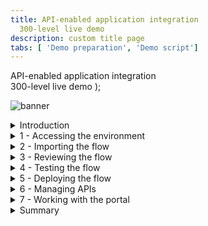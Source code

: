 ```yaml
---
title: API-enabled application integration
  300-level live demo
description: custom title page
tabs: [ 'Demo preparation', 'Demo script']
---
```


  <span>
    API-enabled application integration <br /> 300-level live demo
  </span> );

![banner](./images/300-int-API-enabled-script-GitHub-banner-8-3-21-short.jpg)
<span id="place1"></span>
<details>
<summary>Introduction</summary>
<br/>
Automating customer interactions can remove manual steps, data entry into multiple different applications, and potential errors and delays – all of which are additional costs to your business. This demo automates a series of steps to: obtain and validate input information from a customer with a concern, open a case in Salesforce, attach the incoming information to the case, analyze the tone of the situation, and respond to the customer with the case number and expected date for resolution.<br/><br/>To automate this customer interaction, we will use both APIs and integrations to back-end applications. The demo scenario is related to a car repair, but this is just an example. The same techniques are applicable to your environment in support of your customers.<br/><br/>Let’s get started!
<br/><br/>

(Demo slides [here](./slides.pptx))
<br/>
(Printer-ready PDF of demo script <a href="./300-Integration-Demo-Script.pdf" target="_blank" rel="noreferrer">here</a>)
<br/>
</details>

<details>
<summary>1 - Accessing the environment</summary>

<br/>

| **1.1** | **Log into Cloud Pak for Integration** |
| :--- | :--- |
| **Narration** | Let’s see IBM Cloud Pak for Integration in action. Here I have a cloud version of the product on IBM Cloud. Let me log in here. |
| **Actions** | 1.1.1. Open Cloud Pak for Integration. Click **IBM provided credentials (admin only)** <br/> <br/> ![login1](./images/300-api-demo-1-1-1.png)<br/> <br/> 1.1.2. **Log in** with your admin user and password <br/> <br/> ![login2](./images/300-api-demo-1-1-2.png)|

| **1.2** | **Cloud Pak for Integration home screen** |
| :--- | :--- |
| **Narration** | Welcome to IBM Cloud Pak for Integration! We’re now at the home screen showing all the capabilities of the pak, brought together in one place. Specialized integration capabilities for API management, application integration, messaging and more, are built on top of powerful automation services. Let’s see the integration capabilities available. |
| **Actions** | 1.2.1. Show the **Home Page**. Click on **Integration Capabilities**. <br/> <br/> ![](./images/300-api-demo-1-2-1.png) |

| **1.3** | **Integration capabilities** |
| :--- | :--- |
| **Narration** | As you can see, through a single interface you are able to access all the integration capabilities your team needs, including API management, application integration, enterprise messaging, events, and high-speed transfer. To automate customer interactions with our company in this demo, we will use App Connect for application integration, API Connect for API management, and the Asset Repository as our centralized hub for allowing our teams to work together with integration assets. Let’s open our App Connect Designer. |
| **Actions** | 1.3.1. Show the **Integration Capabilities** page. Open the Integration dashboard (ace-dashboard-demo).<br/> <br/> ![](./images/300-api-demo-1-3-1.png)|


**[Go to top](#place1)**

</details>

<details>

<summary>2 - Importing the flow</summary>

<br/>

| **2.1** | **Create from an asset** |
| :--- | :--- |
| **Narration** | We are in the designer tooling. This is where we can create all our API integration flows and manage our connectivity to services and endpoints. Since we are just starting, there is nothing to see yet. Let’s build some integration logic and see how simple to create our flow from the Asset Repository. |
| **Action** | 2.1.1. Click **Create from an Asset** <br/><br/> <img src="../images/300-api-demo-2-1-1.png" width=800 />|

| **2.2** | **Select an asset** |
| :--- | :--- |
| **Narration**  | Click on the **+** sign to the right on the **Car Insurance Cognitive API Lab Short V2**. |
| **Action** | 2.2.1. Click on the **+** sign to the right on the **Car Insurance Cognitive API Lab Short V2**. <br/><br/>  <img src="../images/300-api-demo-2-2-1.png" width=800 />|

**[Go to top](#place1)**

</details>

<details>
<summary>3 - Reviewing the flow</summary>

<br/>

| **3.1** | **Review properties** |
| :--- | :--- |
| **Action** | Show the **Properties view** <br/> <br/>Click on **Operations** |
| **Narration** | The designer builds your API for you – you don’t need to worry about OpenAPI specs or Swagger editors – it’s all built in. These are the fields we are going to use for our API. Note that we tell our API which field is the key – in our case, **CaseReference.** |
| **Screenshot** | <br/> ![Review properties](./images/demoscript-review-props.png) |

| **3.2** | **Review operations** |
| :--- | :--- |
| **Action** | Show the **Operations view**<br/> <br/>Click on **Edit flow** |
| **Narration** | In the Operations view are the actions that the API exposes along with the data. In this demo, we’re going to build just one operation: “Create Car Repair Claim”. We can add more later if we wish. Let’s check the flow logic. |
| **Screenshot** | <br/> ![operations](./images/demoscript-operations.png) |

| **3.3** | **Review the flow** |
| :--- | :--- |
| **Actions** | Initially **close** the Request dialog<br/> <br/>Explain the Flow and Scroll through all of the connectors in the flow<br/> <br/>Open the **Request** again, by clicking the first step of the flow |
| **Narration** | Here we have our demo flow. In the designer flow editor, we can edit and change our flow. We are a car repair company that wants to create an API that will enable customers to send us photos of their cars along with descriptions of what needs to be done with them. With this information, we will create a case in Salesforce while using Watson to analyze if the customer is angry or upset. Let’s explore our flow in detail. |
| **Screenshot** | <br/> ![review flow](./images/demoscript-review-flow.png) |

| **3.4** | **Review request** |
| :--- | :--- |
| **Actions** | Show the **Request** dialog (1) <br/><br/> Click to *open* the **if** step (2) |
| **Narration** | Our flow starts by receiving the customer’s car repair request with photo via an API. Designer automatically creates an API “request” and “response” for your API flow.  &nbsp; &nbsp; &nbsp; &nbsp; &nbsp; &nbsp; &nbsp; &nbsp; &nbsp; &nbsp; &nbsp; &nbsp; &nbsp; &nbsp; &nbsp; &nbsp; &nbsp; &nbsp; &nbsp; &nbsp; &nbsp; &nbsp; &nbsp; &nbsp; &nbsp; &nbsp; &nbsp; &nbsp; &nbsp; &nbsp; &nbsp; &nbsp; &nbsp; &nbsp; &nbsp; &nbsp; &nbsp; &nbsp; &nbsp; &nbsp; &nbsp; &nbsp; &nbsp; &nbsp; &nbsp; &nbsp; &nbsp; &nbsp; &nbsp; &nbsp; &nbsp; &nbsp; &nbsp; &nbsp; &nbsp; &nbsp; &nbsp; &nbsp; &nbsp; &nbsp; &nbsp; &nbsp; &nbsp; &nbsp; &nbsp; &nbsp; &nbsp; &nbsp; &nbsp; &nbsp; &nbsp; &nbsp; |
| **Screenshot** | <br/> ![review request](./images/demoscript-review-request.png) |

| **3.5** | **Validating the photo** |
| :--- | :--- |
| **Actions** | Explore the *if* step (1) <br/> <br/>Click on **Salesforce Connector - Retrieve contacts** (2) |
| **Narration** | Our flow starts by receiving the customer’s car repair request with photo via an API. Designer automatically creates an API “request” and “response” for your API flow. &nbsp; &nbsp; &nbsp; &nbsp; &nbsp; &nbsp; &nbsp; &nbsp; &nbsp; &nbsp; &nbsp; &nbsp; &nbsp; &nbsp; &nbsp; &nbsp; &nbsp; &nbsp; &nbsp; &nbsp; &nbsp; &nbsp; &nbsp; &nbsp; &nbsp; &nbsp; &nbsp; &nbsp; &nbsp; &nbsp; &nbsp; &nbsp; &nbsp; &nbsp; &nbsp; &nbsp; &nbsp; &nbsp; &nbsp; &nbsp; |
| **Screenshot** | <br/> ![review if](./images/demoscript-review-if.png) |

| **3.6** | **Retrieve contacts** |
| :--- | :--- |
| **Action** | Explore the **Salesforce Connector - Retrieve contacts** (1) |
| **Narration** | Third, we use a connector to create a case in Salesforce with the data from the API. This case is where we store the details and progress of our repair. We are using a hard-coded contact name: ‘Andy Young’. He’s the contact for the insurance company that sends customers. Salesforce Developer Accounts have a prepopulated set of data that you can use to test. ‘Andy Young’ is one of those prepopulated contacts. Let’s test our connection with Salesforce. Let me change the contact to Andrew Young and test the connection.<br/><br/> The test shows that we don’t have an Andrew Young. Let’s change it back to Andy Young and test again. We now receive a successful response. This proves that our connection is working. Let’s check the details. Here we can see the output returned from Salesforce, including the Contact ID.  &nbsp; &nbsp; &nbsp; &nbsp; &nbsp; &nbsp; &nbsp; &nbsp; &nbsp; &nbsp; &nbsp; &nbsp; &nbsp; &nbsp; &nbsp; &nbsp; &nbsp; &nbsp; &nbsp; &nbsp; &nbsp; &nbsp; &nbsp; &nbsp; &nbsp; &nbsp; &nbsp; &nbsp; &nbsp; &nbsp; &nbsp; &nbsp; &nbsp; &nbsp; &nbsp; &nbsp; &nbsp; &nbsp; &nbsp; &nbsp; &nbsp; &nbsp; &nbsp; &nbsp; &nbsp; &nbsp; &nbsp; &nbsp; |
| **Screenshot** | <br/> ![contacts1](./images/demoscript-contacts1.png) |
| **Actions** | Explore the *if* step (1) <br/><br/>Click on **Salesforce Connector - Retrieve contacts** (2)<br/><br/>Change the contact **Full Name** to **Andrew Young** (2)<br/><br/>**Test** the connection (3) |
| **Screenshot** | <br/> ![contacts2](./images/demoscript-contacts2.png) |
| **Actions**  | Change the contact **Full Name** back to Andy Young (4)<br/> <br/>**Test** again (5) <br/> <br/>Open **View details** (6) |
| **Screenshot** | <br/> ![contacts3](./images/demoscript-contacts3.png) |
| **Action** | On the **Output**, open the **Contact1** object (7) |
| **Screenshot** | <br/> ![contacts4](./images/demoscript-contacts4.png) |
| **Actions** | **Close** all the dialog tabs <br/> <br/>Click on the **Salesforce – Create case node** (8) |
| **Screenshot** | <br/> ![contacts5](./images/demoscript-contacts5.png) |

| **3.7** | **Create a case** |
| :--- | :--- |
| **Actions** | Explore the **Salesforce – Create case node**<br/> <br/> **Close** the Salesforce connector dialog<br/><br/>Open the **Salesforce - Create Attachment** node |
| **Narration** | Now that we have the ID that we need, let’s create our Salesforce case. Note that we just re-use the same Salesforce connector but with a different operation and data. Here we can see that our contact ID comes from the previous ‘retrieve contact’ Salesforce Call. The name and email address come from the API request. The connector ‘knows’ that fields like ‘Case Type’ have a limited number of values in Salesforce – so it automatically converts them into pull-down lists of values you can choose. |
| **Screenshot** |  <br/> ![create-case](./images/demoscript-review-salesforce-createcase.png) |

| **3.8** | **Create an attachment** |
| :--- | :--- |
| **Actions** | Explore the *Salesforce – Create attachment node* (1)<br/> <br/>**Close** the Salesforce connector dialog<br/> <br/>Open the **IBM Watson Tone Analyzer** node (2) |
| **Narration** | To add a photograph, we need to create a Salesforce attachment. That will be easy, since we just use the connector again. Note that we use the case ID that is a returned value from the ‘Create Case’ connector call, which is kept in the flow automatically. We send the PhotoOfCar as a base64 string and we tell Salesforce that the content type is image/jpeg. |
| **Screenshot** | <br/> ![demoscript-review-attachment](./images/demoscript-review-attachment.png) |

| **3.9** | **Analyze the description** |
| :--- | :--- |
| **Actions** | Explore the **Watson Tone Analyzer** connector (1)<br/> <br/>**Close** the Tone Analyzer connector dialog<br/> <br/>Open the **Salesforce - Create case comment** (2) |
| **Narration** | Here, the Watson Tone Analyzer service analyzes the tone of the information provided by the customer. This can identify if the customer is angry or upset, allowing us to better tailor our response. |
| **Screenshot** | <br/> ![demoscript-review-analyzer](./images/demoscript-review-analyzer.png) |

| **3.10** | **Create a case comment** |
| :--- | :--- |
| **Actions** | Explore the **Salesforce – Create case comment** node (1)<br/> <br/>Close the Salesforce connector dialog<br/> <br/>Open the **Response** (2) |
| **Narration** | Now we’ll add a comment to the case with the Salesforce connector and supply the tone name returned from Watson into the body of the comment.  &nbsp; &nbsp; &nbsp; &nbsp; &nbsp; &nbsp; &nbsp; &nbsp; &nbsp; &nbsp; &nbsp; &nbsp; &nbsp; &nbsp; &nbsp; &nbsp; &nbsp; &nbsp; &nbsp; &nbsp; &nbsp; &nbsp; &nbsp; &nbsp; &nbsp; &nbsp; &nbsp; &nbsp; &nbsp; &nbsp; &nbsp; &nbsp; &nbsp; &nbsp; &nbsp; &nbsp; &nbsp; &nbsp; &nbsp; &nbsp; &nbsp; &nbsp; &nbsp; &nbsp; &nbsp; &nbsp; &nbsp; &nbsp; &nbsp; &nbsp; &nbsp; &nbsp; &nbsp; &nbsp; &nbsp; &nbsp; &nbsp; &nbsp; &nbsp; &nbsp; &nbsp; &nbsp; &nbsp; &nbsp; |
| **Screenshot** | <br/> ![demoscript-review-comment](./images/demoscript-review-comment.png) |

| **3.11** | **Responding to the customer** |
| :--- | :--- |
| **Actions** | Explore the **Response** dialog (1)<br/> <br/>Click **Done** (2) |
| **Narration** | Here we have the response that we submit to the customer after the API call. This response includes their Salesforce case reference for future enquiries, an estimate of how long it will take to repair, and also how much it will cost. Now that we've built the flow, let’s start it! |
| **Screenshot** | <br/> ![demoscript-review-response](./images/demoscript-review-response.png) |

**[Go to top](#place1)**

</details>

<details>

<summary>4 - Testing the flow</summary>

<br/>

| **4.1** | **Starting the flow** |
| :--- | :--- |
| **Action** | Click **Start API** on the **three dot menu** at the top right |
| **Narration** | Now that we’ve looked at the integration flow, let’s start it up. When our flow is running, we need to test it. &nbsp; &nbsp; &nbsp; &nbsp; &nbsp; &nbsp; &nbsp; &nbsp; &nbsp; &nbsp; &nbsp; &nbsp; &nbsp; &nbsp; &nbsp; &nbsp; &nbsp; &nbsp; &nbsp; &nbsp; &nbsp; &nbsp; &nbsp; &nbsp; &nbsp; &nbsp; &nbsp; &nbsp; &nbsp; &nbsp; &nbsp; &nbsp; &nbsp; &nbsp; &nbsp; &nbsp; &nbsp; &nbsp; &nbsp; &nbsp; &nbsp; &nbsp; &nbsp; &nbsp; &nbsp; &nbsp; &nbsp; &nbsp; &nbsp; &nbsp; &nbsp; &nbsp; &nbsp; &nbsp; &nbsp; &nbsp; &nbsp; &nbsp; &nbsp; &nbsp; |
| **Screenshot** | <br/> ![demoscript-start-flow](./images/demoscript-start-flow.png) |

| **4.2** | **Setting environment variables** |
| :--- | :--- |
| **Actions** | Open the **Test** tab (1)<br/> <br/>Copy the **Endpoint URL** (2) |
| **Narration** | Now that we’ve built our API, we need to test it. APIs can be tested in various ways, and we will performe three different tests: one in the designer tool now; another when our API is deployed to the Cloud Pak App Connect Runtime; and a final test that will call through a gateway. Since we’re using base64 pictures, for simplicity and speed we will use simple curl scripts so that we can call the APIs from the command line.<br/><br/> Before we execute the script to call our API, we need to configure our script to point to our environment. To get the credentials for the designer, we go to the ‘Manage’ tab in designer. Now, let’s change our variable files to use these credentials. Let’s export these variables. |
| **Screenshot** | <br/> ![demoscript-variables](./images/demoscript-variables0.png) |
| **Actions** | Open **POST /CarRepairClaim** (3)<br/><br/>Open **Try it** (4)<br/><br/>Copy the **Username** (5) and **Password** (6) |
| **Screenshot** | <br/> ![demoscript-variables](./images/demoscript-variables1.png) |
| **Actions** | In your script folder, on **terminal** window, **edit** the **00-variables** file (e.g.: vi 00-variables) and update the **BASEPATH** (7), **USERNAME** (8) and **PASSWORD** (9) |
| **Screenshot** | <br/> ![demoscript-variables2](./images/demoscript-variables2.png) |
| **Action** | Execute **source exportVariables.sh** (10) |
| **Screenshot** | <br/> ![demoscript-variables3](./images/demoscript-variables3.png) |

| **4.3** | **Running the test** |
| :--- | :--- |
| **Action** | Edit the **demotestcar.sh** script (1) |
| **Narration** | It's time to run the script. Checking the script, we can see that we have a simple curl command that calls our API, passing the user and password. Our data request is JSON with all the information about the case, including a picture with a Subaru SUV. When it is ready, we run this script. We received the expected response with the case information. |
| **Screenshot** | <br/> ![demoscript-car-running1](./images/demoscript-car-running1.png) |
| **Actions** | Explore and close the file<br/> <br/>Execute **./demotestcar.sh** (2) |
| **Screenshot** | <br/> ![demoscript-car-running2](./images/demoscript-car-running2.png) |

| **4.4** | **Checking Salesforce** |
| :--- | :--- |
| **Actions** | Open the **Salesforce Dev Account** site (1)<br/> <br/>On the **App Launcher** menu, search for **Cases** (2)<br/> <br/>Open the **Cases** page (3)<br/> <br/>On *Cases* view, open the latest **Car Breakdown case** (4)<br/> <br/>Explore all fields, including picture and Watson analysis (5) |
| **Narration** | Let’s check our Salesforce system to see if we have a new case. Let’s open the Cases page. In the Recently Viewed section, we can check all open cases. Here we have our case with all the information, including the picture and the Watson tone analysis. With this information, our customer relationship team can support our customer. |
| **Screenshots** | <br/> ![Salesforce-check1](./images/demoscript-salesforce-check1.png) <br/> ![Salesforce-check2](./images/demoscript-salesforce-check2.png) <br/> ![Salesforce-check3](./images/demoscript-salesforce-check3.png) |

**[Go to top](#place1)**

</details>

<details>

<summary>5 - Deploying the flow</summary>

<br/>

| **5.1** | **Export the BAR file** |
| :--- | :--- |
| **Actions** | In the **Designer Dashboard** (1), click the **menu** (2)<br/> <br/>Click **Export** (3) |
| **Narration** | To deploy the flow to an integration server, you must export it as a BAR file. All the configuration settings, other than the connection credentials for your accounts, are preserved in the exported archive. Let’s export an executable BAR file. From the dashboard, locate the flow, open its menu, and then click Export. When you export a flow, you can choose to export its configuration as a YAML or BAR file, or as an OpenAPI document. In our case, we export as a BAR File. |
| **Screenshot** | <br/> ![demoscript-export-bar1](./images/demoscript-export-bar1.png) |
| **Actions** | Select **Runtime flow asset (BAR)** (4)<br/> <br/>Click **Export** (5) |
| **Screenshot** | <br/> ![demoscript-export-bar2](./images/demoscript-export-bar2.png) |

| **5.2** | **Import the BAR file** |
| :--- | :--- |
| **Actions** | Open the **Main Menu** (1)<br/> <br/>Click **Run > Integrations** (2) |
| **Narration** | Now, let’s open the App Connect dashboard and create a new server. We need to create an integration server to run our integration. An integration server is a Kubernetes pod which has the containers needed to run our BAR file. We need to select the kind of tooling we used to build the integration. We used the designer. So, we just need to upload the BAR file that we exported from designer. And here we choose which configurations we want. Here we enter the information that we want for our Integration server. Let’s create it! |
| **Screenshot** | <br/> ![demoscript-import-bar1.png](./images/demoscript-import-bar1.png) |
| **Action** | Click **Create a server** (3) |
| **Screenshot** | <br/> ![demoscript-import-bar2.png](./images/demoscript-import-bar2.png) |
| **Actions** | Select **Quick start designer integration** (4)<br/> <br/>Click **Next** (5) |
| **Screenshot** | <br/> ![demoscript-import-bar3.png](./images/demoscript-import-bar3.png) |
| **Actions** | **Upload the BAR** file (6)<br/> <br/>Click **Next** (7) |
| **Screenshot** | <br/> ![demoscript-import-bar4.png](./images/demoscript-import-bar4.png) |
| **Actions** | Select **ace-designerdemo-designer-acc** (8) <br/><br/>Click **Next** (9) |
| **Screenshot** | <br/> ![demoscript-import-bar5.png](./images/demoscript-import-bar5.png) |
| **Actions** | Enter a **name** for our integration server (10)<br/> <br/>Set **Enable Operations Dashboard tracing** to **On** (11)<br/> <br/>Enter **cp4i** as *Operations Dashboard namespace (12)<br/> <br/>Click **Create** (13)   |
| **Screenshot** | <br/> ![demoscript-import-bar5.png](./images/demoscript-import-bar5.png) |

| **5.3** | **Verify the server** |
| :--- | :--- |
| **Action** | Click on our **Integration Server** (1) |
| **Narration** | Now we have our new integration server. We need to wait some time for the pods to start. At this point, the integration is running on the Cloud Pak. Opening the server, we can see our API flow. And click again, we’ll drill down further and see our API details. We can see the REST operation, the base URL, and we can even download the OpenAPI document. |
| **Screenshot** | <br/> ![demoscript-verify-server1](./images/demoscript-verify-server1.png) |
| **Action** | Open our **API Flow** (2) |
| **Screenshot** | <br/> ![demoscript-verify-server2](./images/demoscript-verify-server2.png) |
| **Action** | Explore the API details (3) |
| **Screenshot** | <br/> ![demoscript-verify-server3](./images/demoscript-verify-server3.png) |

| **5.4** | **Testing the flow in the runtime** |
| :--- | :--- |
| **Action** | Copy the **Endpoint** (1) |
| **Narration** | We’ll use the same scripts we used to test designer – we’ll just change the variables to point to the CP4I runtime. In the server, we can get the runtime information. Let’s update our variables file and export them again. Now, we just need to run our script again with the same request data. We can check the Salesforce cases page, and voilá here we have our new case created by calling the API in the Integration Runtime. |
| **Screenshot** | <br/> ![demoscript-testing-runtime1](./images/demoscript-testing-runtime1.png) |
| **Actions** | In your script folder, on **terminal** window, **edit** the **00-variables** file and update the **BASEPATH** (2) |
| **Screenshot** | <br/> ![demoscript-testing-runtime2](./images/demoscript-testing-runtime2.png) |
| **Actions** | **NOTE:** remove the "/" from the end of the endpoint**<br/> <br/>Execute **source exportVariables.sh** (3) |
| **Screenshot** | <br/> ![demoscript-testing-runtime3](./images/demoscript-testing-runtime3.png) |
| **Action** | Execute **./demotestcar.sh** (4) |
| **Screenshot** | <br/> ![demoscript-testing-runtime4](./images/demoscript-testing-runtime4.png) |
| **Action** | Check the **new case** in *Salesforce* (5)|
| **Screenshot** | <br/> ![demoscript-testing-runtime5](./images/demoscript-testing-runtime5.png) |

**[Go to top](#place1)**

</details>

<details>
<summary>6 - Managing APIs</summary>

<br/>

| **6.1** | **Download an OpenAPI Document** |
| :--- | :--- |
| **Action** | Click **Download OpenAPI Document** link (1) |
| **Narration** | We’ve created an application integration flow and successfully called it via a REST API call! Now, to make it accessible to the world, it’s important to add security around it. Let’s export our API to API Connect by downloading the OpenAPI document. |
| **Screenshot** | <br/> ![demoscript-download-openapi.png](./images/demoscript-download-openapi.png) |
| **Action** | Open your YAML file with any editor and manually add **x-ibm-configuration: gateway: datapower-api-gateway** (2) |
| **Screenshot** | <br/> ![demoscript-download-openap2i.png](./images/demoscript-download-openapi2.png) |

| **6.2** | **Develop the API** |
| :--- | :--- |
| **Actions** | Open the **menu** (1)<br/> <br/>On the **run** (2) section, select **APIs** (3) &nbsp; &nbsp; &nbsp; &nbsp; &nbsp; &nbsp; &nbsp; &nbsp; &nbsp; &nbsp; &nbsp; &nbsp; &nbsp; &nbsp; &nbsp; &nbsp; &nbsp; &nbsp; &nbsp; &nbsp; &nbsp; &nbsp; &nbsp; &nbsp; &nbsp; &nbsp; &nbsp; &nbsp; &nbsp; &nbsp; &nbsp; &nbsp; &nbsp; &nbsp; &nbsp; &nbsp; &nbsp; &nbsp; &nbsp; &nbsp; &nbsp; &nbsp; &nbsp; &nbsp; &nbsp; &nbsp; &nbsp; &nbsp; &nbsp; &nbsp; &nbsp; &nbsp; &nbsp; &nbsp; &nbsp; &nbsp; &nbsp; &nbsp; &nbsp; &nbsp; &nbsp; &nbsp; &nbsp; &nbsp; &nbsp; &nbsp; &nbsp; &nbsp; &nbsp; &nbsp; &nbsp; &nbsp; &nbsp; &nbsp; &nbsp; &nbsp; &nbsp; &nbsp; &nbsp; &nbsp; &nbsp; &nbsp; &nbsp; &nbsp; &nbsp; &nbsp; &nbsp; &nbsp; &nbsp; &nbsp; &nbsp; &nbsp; &nbsp; &nbsp; &nbsp; &nbsp; &nbsp; &nbsp; &nbsp; &nbsp; &nbsp; &nbsp; &nbsp; &nbsp; &nbsp; &nbsp; &nbsp; &nbsp; &nbsp; &nbsp; &nbsp; &nbsp; &nbsp; &nbsp; &nbsp; &nbsp; &nbsp; &nbsp; &nbsp; &nbsp; &nbsp; &nbsp; &nbsp; &nbsp; &nbsp; &nbsp; &nbsp; &nbsp; &nbsp; &nbsp; &nbsp; &nbsp; &nbsp; &nbsp; &nbsp; &nbsp; &nbsp; &nbsp; &nbsp; &nbsp; &nbsp; &nbsp; &nbsp; &nbsp; &nbsp; &nbsp; &nbsp; &nbsp; &nbsp; &nbsp; &nbsp; &nbsp; |
| **Screenshot** | <br/> ![demoscript-develop-api1](./images/demoscript-develop-api1.png) |
| **Action** | If necessary, select the **ademo** instance (4) |
| **Screenshot** | <br/> ![demoscript-develop-api2](./images/demoscript-develop-api2.png) |
| **Action** | In the **API Connect** page, click **Common Services user registry** (5) |
| **Screenshot** | <br/> ![demoscript-develop-api3](./images/demoscript-develop-api3.png) |
| **Action** | Click **Develop APIs and Products** (6) |
| **Screenshot** | <br/> ![demoscript-develop-api4](./images/demoscript-develop-api4.png) |
| **Actions** | Click **Add**<br/> <br/>Choose **API (from REST, GraphQL or SOAP)** from the drop-down menu (7)<br/> <br/>Choose **From an existing OpenAPI service** (8)<br/> <br/>Click **Next** (9) |
| **Screenshot** | <br/> ![demoscript-develop-api5](./images/demoscript-develop-api5.png) |
| **Actions** | Upload our **Car_Insurance..** YAML file (10) <br/> <br/>Click **Next** (11) |
| **Screenshot** | <br/> ![demoscript-develop-api6](./images/demoscript-develop-api6.png) |
| **Actions** | Confirm the info about API<br/> <br/>Click **Next** (12) |
| **Screenshot** | <br/> ![demoscript-develop-api7](./images/demoscript-develop-api7.png) |
| **Actions** | Keep the security settings<br/> <br/>Click **Next** (13) |
| **Screenshot** | <br/> ![demoscript-develop-api8](./images/demoscript-develop-api8.png) |
| **Actions** | Choose **From an existing OpenAPI service** (8)<br/> <br/>Click **Next** (9)<br/> <br/>Upload our **Car_Insurance..** YAML file (10)<br/> <br/>Click **Next** (11)<br/> <br/>Confirm the Info about API<br/> <br/>Click **Next** (12)<br/> <br/>Keep the security settings<br/> <br/>Click **Next** (13) |
| **Screenshots** | <br/> ![demoscript-develop-api9](./images/demoscript-develop-api9.png) <br/> ![demoscript-develop-api10](./images/demoscript-develop-api10.png) |

| **6.3** | **Edit the API** |
| :--- | :--- |
| **Action**  | Click **Edit API** (1) |
| **Narration** | Now, let’s open our API Manager. Here, we add our API from an existing OpenAPI service by selecting our YAML file. We confirm the info about the API, keep the security settings. Our API with client ID is created! |
| **Screenshot** | <br/> ![demoscript-edit-api1](./images/demoscript-edit-api1.png) |
| **Action** | Change to **Online** (2) |
| **Screenshot** | <br/> ![demoscript-edit-api2](./images/demoscript-edit-api2.png) |
| **Actions** | Scroll down to **Base Path**, where you’ll see the base path has a trailing slash at the end<br/> <br/>**Remove** this (3)<br/> <br/>Click **Save** (4)<br/> <br/>Click **Test** (5) |
| **Narration** | Let’s check our new API in API Manager. We will put our API online and test it. |
| **Screenshot** | <br/> ![demoscript-edit-api3](./images/demoscript-edit-api3.png) |

<br/>

| **6.4** | **Test the API** |
| :--- | :--- |
| **Actions** | Copy the **POST URL** (remove **/CarRepairClaim**) (1)<br/> <br/>Copy the **X-IBM-Client-Id** (2) |
| **Narration** | We can use this page to test the API, but we will need to include the JSON body. Let’s use the test script that is ready. We just need to copy the new URL and the Client ID and update our script variables. |
| **Screenshots** | <br/> ![demoscript-test-apic1](./images/demoscript-test-apic1.png) <br/> ![demoscript-test-apic2](./images/demoscript-test-apic2.png) |
| **Actions** | In your script folder, on **terminal** window, **edit** the **00-variables** file<br/> <br/>Update the **BASEPATH** and **CLIENTID** (3) |
| **Screenshot** | <br/> ![demoscript-test-apic3](./images/demoscript-test-apic3.png) |
| **Action** | Execute **source exportVariables.sh** (4) |
| **Screenshot** | <br/> ![demoscript-test-apic4](./images/demoscript-test-apic4.png) |
| **Action** | Check the **new case** in **Salesforce** |

| **6.5** | **Publish the API** |
| :--- | :--- |
| **Actions** | Open the **Menu** (1)<br/> <br/>Click **Publish** (2) |
| **Narration** | We will make the API available to developers. To do so, the API must be included into an API product and then published to the catalog. A product dictates rate limits and API throttling. |
| **Screenshot** | <br/> ![demoscript-publish-api1](./images/demoscript-publish-api1.png) |
| **Action** | Enter **Car Repair APIs** as **Product Title** (3) |
| **Screenshot** | <br/> ![demoscript-publish-api2](./images/demoscript-publish-api2.png) |
| **Actions** | Select **Catalog for Demo use (ddd-demo-test-catalog)** <br/> <br/>Click **Publish** (4) |
| **Screenshots** | <br/> ![demoscript-publish-api3](./images/demoscript-publish-api3.png) <br/> ![demoscript-publish-api4](./images/demoscript-publish-api4.png) |

| **6.6** | **Adding a rate limiting plan** |
| :--- | :--- |
| **Actions** | Open the **Products** tab (1)<br/> <br/>Click on the **Car Repair APIs** product (2) |
| **Narration** | Security is applied to APIs. Rate limiting is applied to either APIs or API products. Let’s assign a rate limit for the API Product. We just need to open our new product. Rate limiting is accomplished using plans. Let’s create a new gold plan with a specific rate limits.<br/><br/> We have now two plans, the gold and the default plan. We can have multiple plans for different consumers. For example, we can add approval steps for consumers when they sign up, or we can allocate them plans as a provider.<br/><br/> We now need to republish our product. You’ll be prompted for a catalog to publish to. We only have one gateway installed so we don’t need to worry about that. Just publish. |
| **Screenshot** | <br/> ![demoscript-rate-limit1](./images/demoscript-rate-limit1.png) |
| **Actions** | Click on **plans** (3)<br/> <br/>Click **add** (4) |
| **Screenshot** | <br/> ![demoscript-rate-limit2](./images/demoscript-rate-limit2.png) |
| **Actions** | Enter **gold plan** as **Title** (5)<br/> <br/>Change the **Rate Limits** to **100 Calls Per 1 minute** (6)<br/> <br/>Click **Save** (7) |
| **Screenshot** | <br/> ![demoscript-rate-limit3](./images/demoscript-rate-limit3.png) |
| **Action** | Open the **Develop** page (8) |
| **Screenshot** | <br/> ![demoscript-rate-limit4](./images/demoscript-rate-limit4.png) |
| **Actions** | Go back to the **Products** tab (9)<br/> <br/>Open the **Menu** and **Publish** the product (10) |
| **Screenshot** | <br/> ![demoscript-rate-limit5](./images/demoscript-rate-limit5.png) |
| **Actions** | Select the **Catalog for Demo use** (11)<br/> <br/>Click **Publish** (12) |
| **Screenshot** | <br/> ![demoscript-rate-limit6](./images/demoscript-rate-limit6.png) |
| **Actions** | Open the **Manage** section (13)<br/> <br/>Open the **Catalog for Demo use** section (14)<br/> <br/>Check the product's **State** and **Plans** (15)
| **Screenshot** | <br/> ![demoscript-rate-limit7](./images/demoscript-rate-limit7.png) |

**[Go to top](#place1)**

</details>

<details>

<summary>7 - Working with the portal</summary>

<br/>

| **7.1** | **Accessing the portal** |
| :--- | :--- |
| **Actions** | Open the **Catalog settings** (1)<br/> <br/>Click **Portal** (2)<br/> <br/>Copy the **Portal URL** (3) |
| **Narration** | Now that we’ve published our API, we need to make sure that our API consumers can discover it and use it. Our portal allows potential API consumers to view the APIs, sign up and subscribe to plans in a self-service manner, test the APIs, download the **OpenAPI - Swagger documents** and more. Let’s get our portal URL and sign up as a consumer of our API using portal self-service.|
| **Screenshot** | <br/>![demoscript-access-portal1](./images/demoscript-access-portal1.png) |
| **Action** | Open a new browser tab and access the portal URL. If you don't have a developer account click **Create account** to create it (4). |
| **Screenshot** | <br/>![demoscript-access-portal2](./images/demoscript-access-portal2.png) |
| **Action** | Complete the registration (5) |
| **Screenshot** | <br/>![demoscript-access-portal3](./images/demoscript-access-portal3.png) |
| **Action** | **Sign in** (6) |
| **Screenshot** | <br/>![demoscript-access-portal4](./images/demoscript-access-portal4.png) |

| **7.2** | **Create a new app** |
| :--- | :--- |
| **Action** | Click **Create a new App** (1) |
| **Narration** | As a consumer/developer, we’re going to create a new application in the portal. This will give us an API key, allowing us to call our APIs. We just need to give an application title and copy the API key and secret. |
| **Screenshot** | <br/>![demoscript new app 1](./images/demoscript-new-app1.png) |
| **Actions** | Enter **Car Repair Application** as **App Title** (2)<br/> <br/>Click **Save** (3) |
| **Screenshot** | <br/>![demoscript new app2](./images/demoscript-new-app2.png) |
| **Action** | On the credentials dialog, click **OK** (4) |
| **Screenshot** | <br/>![demoscript new app3](./images/demoscript-new-app3.png) |
| **Action** | On the **Subscription** tab, copy the client ID (5) |
| **Screenshot** | <br/>![demoscript new app 4](./images/demoscript-new-app4.png) |

| **7.3** | **Subscribe to the API** |
| :--- | :--- |
| **Action** | Click **Why not browse the available APIs?** (1) &nbsp; &nbsp; &nbsp; &nbsp; &nbsp; &nbsp; &nbsp; &nbsp; &nbsp; &nbsp; &nbsp; &nbsp; &nbsp; &nbsp; &nbsp; &nbsp; &nbsp; &nbsp; &nbsp; &nbsp; &nbsp; &nbsp; &nbsp; &nbsp; &nbsp; &nbsp; &nbsp; &nbsp; &nbsp; &nbsp; &nbsp; &nbsp; &nbsp; &nbsp; &nbsp; &nbsp; &nbsp; &nbsp; &nbsp; &nbsp; &nbsp; &nbsp; &nbsp;  &nbsp; &nbsp; &nbsp; &nbsp; &nbsp; &nbsp; &nbsp; &nbsp; &nbsp; &nbsp; &nbsp; &nbsp; &nbsp; &nbsp; &nbsp; &nbsp; &nbsp; &nbsp; &nbsp; &nbsp; &nbsp; &nbsp;&nbsp; &nbsp; &nbsp; &nbsp; &nbsp; &nbsp; &nbsp; &nbsp; &nbsp; &nbsp; &nbsp; &nbsp; &nbsp; &nbsp; &nbsp; &nbsp; &nbsp; &nbsp; &nbsp; &nbsp; &nbsp; &nbsp; &nbsp; &nbsp; &nbsp; &nbsp; &nbsp; &nbsp; &nbsp; &nbsp; &nbsp; &nbsp; &nbsp; &nbsp; &nbsp; &nbsp; &nbsp; &nbsp; &nbsp; &nbsp; &nbsp; &nbsp; &nbsp;  &nbsp; &nbsp; &nbsp; &nbsp; &nbsp; &nbsp; &nbsp; &nbsp; &nbsp; &nbsp; &nbsp; &nbsp; &nbsp; &nbsp; &nbsp; &nbsp; &nbsp; &nbsp; &nbsp; &nbsp; &nbsp; &nbsp; |
| **Narration** | We haven't subscribed to any APIs, so let’s do it now. There’s only one API product to subscribe to in our demo, but normally there would be many. After we select our API product, we can see the plans available. Simply hover over each plan to get the limits.<br/><br/> We want to subscribe to the gold plan, but which application do we want to use to subscribe? We can have many applications but, in this demo, we’ve only created one. So, we just need to select the App that we created earlier and confirm our subscription. And done - we are subscribed to our API! &nbsp; &nbsp; &nbsp; &nbsp; &nbsp; &nbsp; &nbsp; &nbsp; &nbsp; &nbsp; &nbsp; &nbsp; &nbsp; &nbsp; &nbsp; &nbsp; &nbsp; &nbsp; &nbsp; &nbsp; &nbsp; &nbsp; &nbsp; &nbsp; &nbsp; &nbsp; &nbsp; &nbsp; &nbsp; &nbsp; &nbsp; &nbsp; &nbsp; &nbsp; &nbsp; &nbsp; &nbsp; &nbsp; &nbsp; &nbsp; &nbsp; &nbsp; &nbsp; &nbsp; &nbsp; &nbsp; &nbsp; &nbsp; &nbsp; &nbsp; &nbsp; &nbsp; &nbsp; &nbsp; &nbsp; &nbsp; &nbsp; &nbsp; &nbsp; &nbsp; &nbsp; &nbsp; &nbsp; &nbsp; &nbsp; &nbsp; &nbsp; &nbsp; &nbsp; &nbsp; &nbsp; &nbsp; &nbsp; &nbsp; &nbsp; &nbsp; &nbsp; &nbsp; &nbsp; &nbsp; &nbsp; &nbsp; &nbsp; &nbsp;  &nbsp; &nbsp; &nbsp; &nbsp; &nbsp; &nbsp; &nbsp; &nbsp; &nbsp; &nbsp; &nbsp; &nbsp; &nbsp; &nbsp; &nbsp; &nbsp; &nbsp; &nbsp; &nbsp; &nbsp; &nbsp; &nbsp; |
| **Screenshot** | <br/>![demoscript-subscription1](./images/demoscript-subscription1.png) |
| **Action** | Click **Car Repair APIs 1.0.0** (2) &nbsp; &nbsp; &nbsp; &nbsp; &nbsp; &nbsp; &nbsp; &nbsp; &nbsp; &nbsp; &nbsp; &nbsp; &nbsp; &nbsp; &nbsp; &nbsp; &nbsp; &nbsp; &nbsp; &nbsp; &nbsp; &nbsp; &nbsp; &nbsp; &nbsp; &nbsp; &nbsp; &nbsp; &nbsp; &nbsp; &nbsp; &nbsp; &nbsp; &nbsp; &nbsp; &nbsp; &nbsp; &nbsp; &nbsp; &nbsp; &nbsp; &nbsp; &nbsp;  &nbsp; &nbsp; &nbsp; &nbsp; &nbsp; &nbsp; &nbsp; &nbsp; &nbsp; &nbsp; &nbsp; &nbsp; &nbsp; &nbsp; &nbsp; &nbsp; &nbsp; &nbsp; &nbsp; &nbsp; &nbsp; &nbsp; |
| **Screenshot** | <br/>![demoscript-subscription2](./images/demoscript-subscription2.png) |
| **Action** | On **Gold Plan**, click **Subscribe** (3) &nbsp; &nbsp; &nbsp; &nbsp; &nbsp; &nbsp; &nbsp; &nbsp; &nbsp; &nbsp; &nbsp; &nbsp; &nbsp; &nbsp; &nbsp; &nbsp; &nbsp; &nbsp; &nbsp; &nbsp; &nbsp; &nbsp; &nbsp; &nbsp; &nbsp; &nbsp; &nbsp; &nbsp; &nbsp; &nbsp; &nbsp; &nbsp; &nbsp; &nbsp; &nbsp; &nbsp; &nbsp; &nbsp; &nbsp; &nbsp; &nbsp; &nbsp; &nbsp;  &nbsp; &nbsp; &nbsp; &nbsp; &nbsp; &nbsp; &nbsp; &nbsp; &nbsp; &nbsp; &nbsp; &nbsp; &nbsp; &nbsp; &nbsp; &nbsp; &nbsp; &nbsp; &nbsp; &nbsp; &nbsp; &nbsp; |
| **Screenshot** | <br/> ![demoscript-subscription3](./images/demoscript-subscription3.png) |
| **Action** | Select the **Car Repair Application** (4) &nbsp; &nbsp; &nbsp; &nbsp; &nbsp; &nbsp; &nbsp; &nbsp; &nbsp; &nbsp; &nbsp; &nbsp; &nbsp; &nbsp; &nbsp; &nbsp; &nbsp; &nbsp; &nbsp; &nbsp; &nbsp; &nbsp; &nbsp; &nbsp; &nbsp; &nbsp; &nbsp; &nbsp; &nbsp; &nbsp; &nbsp; &nbsp; &nbsp; &nbsp; &nbsp; &nbsp; &nbsp; &nbsp; &nbsp; &nbsp; &nbsp; &nbsp; &nbsp;  &nbsp; &nbsp; &nbsp; &nbsp; &nbsp; &nbsp; &nbsp; &nbsp; &nbsp; &nbsp; &nbsp; &nbsp; &nbsp; &nbsp; &nbsp; &nbsp; &nbsp; &nbsp; &nbsp; &nbsp; &nbsp; &nbsp; |
| **Screenshot** | <br/>![demoscript-subscription4](./images/demoscript-subscription4.png) |
| **Action** | Confirm the subscription by clicking **Next** (5) &nbsp; &nbsp; &nbsp; &nbsp; &nbsp; &nbsp; &nbsp; &nbsp; &nbsp; &nbsp; &nbsp; &nbsp; &nbsp; &nbsp; &nbsp; &nbsp; &nbsp; &nbsp; &nbsp; &nbsp; &nbsp; &nbsp; &nbsp; &nbsp; &nbsp; &nbsp; &nbsp; &nbsp; &nbsp; &nbsp; &nbsp; &nbsp; &nbsp; &nbsp; &nbsp; &nbsp; &nbsp; &nbsp; &nbsp; &nbsp; &nbsp; &nbsp; &nbsp;  &nbsp; &nbsp; &nbsp; &nbsp; &nbsp; &nbsp; &nbsp; &nbsp; &nbsp; &nbsp; &nbsp; &nbsp; &nbsp; &nbsp; &nbsp; &nbsp; &nbsp; &nbsp; &nbsp; &nbsp; &nbsp; &nbsp; |
| **Screenshot** | <br/>![demoscript-subscription5](./images/demoscript-subscription5.png) |
| **Action** | Click **Done** (6) &nbsp; &nbsp; &nbsp; &nbsp; &nbsp; &nbsp; &nbsp; &nbsp; &nbsp; &nbsp; &nbsp; &nbsp; &nbsp; &nbsp; &nbsp; &nbsp; &nbsp; &nbsp; &nbsp; &nbsp; &nbsp; &nbsp; &nbsp; &nbsp; &nbsp; &nbsp; &nbsp; &nbsp; &nbsp; &nbsp; &nbsp; &nbsp; &nbsp; &nbsp; &nbsp; &nbsp; &nbsp; &nbsp; &nbsp; &nbsp; &nbsp; &nbsp; &nbsp;  &nbsp; &nbsp; &nbsp; &nbsp; &nbsp; &nbsp; &nbsp; &nbsp; &nbsp; &nbsp; &nbsp; &nbsp; &nbsp; &nbsp; &nbsp; &nbsp; &nbsp; &nbsp; &nbsp; &nbsp; &nbsp; &nbsp; |
| **Screenshot** | <br/> ![demoscript-subscription6](./images/demoscript-subscription6.png) |

| **7.4** | **Test the API** |
| :--- | :--- |
| **Action** | Click on the **Car_Insurance API** itself (1) |
| **Narration** | We’re now back at the product screen, where we can explore our API. From the overview page, we can download the OpenAPI document and get the API endpoint. Note the portal has everything you need to call your API. It’s even generated clients in various languages for you to copy and paste into your calling application. You can try the API on the **Try it** area. Using the **Generate** button, the portal generates a request with random sample data for you. Now, let’s test it. We received a response, our API is running, and we’ve gone through the gateway to access it. |
| **Screenshot** | <br/>![demoscript-portal-test1.png](./images/demoscript-portal-test1.png) |
| **Actions** | Copy the **Endpoint** (2)<br/> <br/>Open the **POST /CarRepairClaim** (3) |
| **Screenshot** | <br/>![demoscript portal test2](./images/demoscript-portal-test2.png) |
| **Action** | Explore the **Example request** area (4) |
| **Screenshot** | <br/>![demoscript portal test3](./images/demoscript-portal-test3.png) |
| **Action** | Open the **Try it** tab (5) |
| **Screenshot**| <br/>![demoscript portal test4](./images/demoscript-portal-test4.png) |
| **Actions** | Click **Generate** (6)<br/> <br/>Click **Send** (7)  |
| **Screenshot** | <br/>![demoscript portal test5](./images/demoscript-portal-test5.png) |
| **Action** | Explore the **Response** (8) |
| **Screenshot**| <br/>![demoscript portal test6](./images/demoscript-portal-test6.png) |

| **7.5** | **Viewing your API statistics** |
| :--- | :--- |
| **Actions** | Click **Apps** on top menu (1)<br/> <br/>Click the **Car Repair APIs** (2)<br/> <br/>Explore the API stats (3) |
| **Narration** | We can see our API statistics in the portal. We just need to select our app and we can see all the API calls, including any possible errors. If you make more calls, you’ll see larger statistic results. |
| **Screenshot** | <br/>![demoscript statistics1](./images/demoscript-statistics1.png) |
| **Action** | Click the **Car Repair APIs** (2) |
| **Screenshot** | <br/>![demoscript statistics2](./images/demoscript-statistics2.png) |
| **Action** | Explore the API stats (3) |
| **Screenshot** | <br/>![demoscript statistics3](./images/demoscript-statistics3.png) |

<br/><br/>

**[Go to top](#place1)**

</details>

<details>
<summary>Summary</summary>

<br/>
Let’s summarize what we’ve done today. In the demo we: accessed the Cloud Pak for Integration environment and explored the capabilities; imported and reviewed the automated customer interactions integration flow; tested the flow; deployed the flow into the Cloud Pak runtime environment; managed access to the flow as an API and set up the security and rate limits; and demonstrated how a developer can use the API Portal to perform self-service consumption of the API.<br/><br/>From a business perspective we used APIs and application integrations to automate a series of steps to: obtain and validate input information from a customer with a concern, open a case in Salesforce, attach the incoming information to the case, analyze the tone of the situation, and respond to the customer with the case number and expected date for resolution. <br/><br/>The customer expressing a concern or needing assistance obtains rapid response to their interaction and the confidence that your business is handling their request.<br/><br/>

(Demo slides [here](./slides.pptx))

<br/>

**[Go to top](#place1)**

</details>
